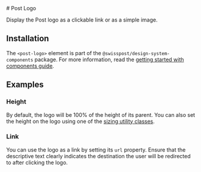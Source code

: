 
<Meta of={logoStories} />

<div className="docs-title">
 # Post Logo

  <link-design of={JSON.stringify(logoStories)}></link-design>
</div>

<p className="lead">Display the Post logo as a clickable link or as a simple image.</p>

<Canvas sourceState="shown" of={logoStories.Default} />
<div className="hide-col-default">
  <Controls of={logoStories.Default} />
</div>

## Installation

The `<post-logo>` element is part of the `@swisspost/design-system-components` package.
For more information, read the [getting started with components guide](/?path=/docs/edfb619b-fda1-4570-bf25-20830303d483--docs).

## Examples

### Height

By default, the logo will be 100% of the height of its parent.
You can also set the height on the logo using one of the <a href="/?path=/docs/e728de1f-0d71-4317-8bb8-cbef0bf8d5db--docs">sizing utility classes</a>.

<Canvas of={logoStories.Height} />

### Link

You can use the logo as a link by setting its `url` property.
Ensure that the descriptive text clearly indicates the destination the user will be redirected to after clicking the logo.

<Canvas of={logoStories.Link} />

